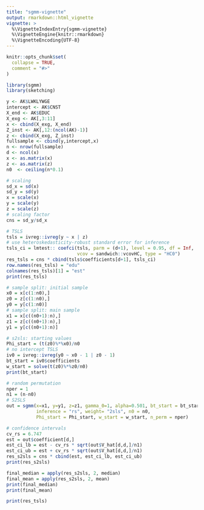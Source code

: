 ```yaml
---
title: "sgmm-vignette"
output: rmarkdown::html_vignette
vignette: >
  %\VignetteIndexEntry{sgmm-vignette}
  %\VignetteEngine{knitr::rmarkdown}
  %\VignetteEncoding{UTF-8}
---
```


```r
knitr::opts_chunk$set(
  collapse = TRUE,
  comment = "#>"
)
```

```r
library(sgmm)
library(sketching)
```


```r
y <- AK$LWKLYWGE
intercept <- AK$CNST
X_end <- AK$EDUC
X_exg <- AK[,3:11]
x <- cbind(X_exg, X_end)
Z_inst <- AK[,12:(ncol(AK)-1)]
z <- cbind(X_exg, Z_inst)
fullsample <- cbind(y,intercept,x)
n <- nrow(fullsample)
d <- ncol(x)
x <- as.matrix(x)
z <- as.matrix(z)
n0  <- ceiling(n*0.1)
```


```r
# scaling
sd_x = sd(x)
sd_y = sd(y)
x = scale(x)
y = scale(y)
z = scale(z)
# scaling factor
cns = sd_y/sd_x
```


```r
# TSLS
tsls = ivreg::ivreg(y ~ x | z) 
# use heteroskedasticity-robust standard error for inference
tsls_ci = lmtest:: coefci(tsls, parm = (d+1), level = 0.95, df = Inf, 
                          vcov = sandwich::vcovHC, type = "HC0")
res_tsls = cns * cbind(tsls$coefficients[d+1], tsls_ci)
row.names(res_tsls) = "edu"
colnames(res_tsls)[1] = "est"
print(res_tsls)
```

```r
# sample split: initial sample 
x0 = x[c(1:n0),]
z0 = z[c(1:n0),]
y0 = y[c(1:n0)]
# sample split: main sample 
x1 = x[c((n0+1):n),]
z1 = z[c((n0+1):n),]
y1 = y[c((n0+1):n)]
```


```r
# s2sls: starting values
Phi_start = (t(z0)%*%x0)/n0
# no intercept TSLS
iv0 = ivreg::ivreg(y0 ~ x0 - 1 | z0 - 1)
bt_start = iv0$coefficients
w_start = solve(t(z0)%*%z0/n0)
print(bt_start)
```

```r
# random permutation
nper = 1
n1 = (n-n0)
# S2SLS
out = sgmm(x=x1, y=y1, z=z1, gamma_0=1, alpha=0.501, bt_start = bt_start,
           inference = "rs", weight= "2sls", n0 = n0,
           Phi_start = Phi_start, w_start = w_start, n_perm = nper)
```


```r
# confidence intervals 
cv_rs = 6.747
est = out$coefficient[d,]
est_ci_lb = est - cv_rs * sqrt(out$V_hat[d,d,]/n1)
est_ci_ub = est + cv_rs * sqrt(out$V_hat[d,d,]/n1)
res_s2sls = cns * cbind(est, est_ci_lb, est_ci_ub)
print(res_s2sls)
```


```r
final_median = apply(res_s2sls, 2, median)
final_mean = apply(res_s2sls, 2, mean)
print(final_median)
print(final_mean)
```

```r
print(res_tsls)
```

